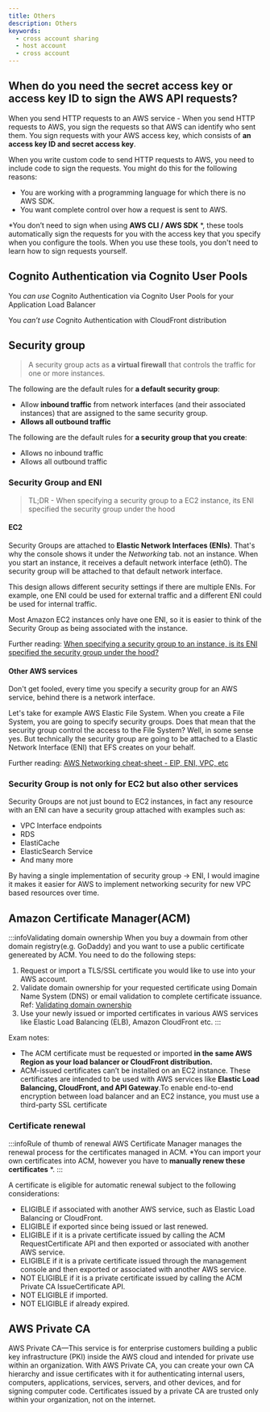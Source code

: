 ```yaml
---
title: Others
description: Others
keywords:
  - cross account sharing
  - host account
  - cross account
---
```



## When do you need the secret access key or access key ID to sign the AWS API requests?

When you send HTTP requests to an AWS service - When you send HTTP requests to AWS, you sign the requests so that AWS can identify who sent them. You sign requests with your AWS access key, which consists of **an access key ID and secret access key**.

When you write custom code to send HTTP requests to AWS, you need to include code to sign the requests. You might do this for the following reasons:

* You are working with a programming language for which there is no AWS SDK.
* You want complete control over how a request is sent to AWS.

*You don’t need to sign when using **AWS CLI / AWS SDK** *, these tools automatically sign the requests for you with the access key that you specify when you configure the tools. When you use these tools, you don't need to learn how to sign requests yourself.



## Cognito Authentication via Cognito User Pools

You *can use* Cognito Authentication via Cognito User Pools for your Application Load Balancer 

You *can’t use* Cognito Authentication with CloudFront distribution

## Security group

> A security group acts as **a virtual firewall** that controls the traffic for one or more instances. 

The following are the default rules for **a default security group**: 
- Allow **inbound traffic** from network interfaces (and their associated instances) that are assigned to the same security group. 
- **Allows all outbound traffic**

The following are the default rules for **a security group that you create**: 
- Allows no inbound traffic
- Allows all outbound traffic

### Security Group and ENI

> TL;DR - When specifying a security group to a EC2 instance, its ENI specified the security group under the hood

#### EC2 

Security Groups are attached to **Elastic Network Interfaces (ENIs)**. That's why the console shows it under the *Networking* tab.  not an instance. When you start an instance, it receives a default network interface (eth0). The security group will be attached to that default network interface.

This design allows different security settings if there are multiple ENIs. For example, one ENI could be used for external traffic and a different ENI could be used for internal traffic.

Most Amazon EC2 instances only have one ENI, so it is easier to think of the Security Group as being associated with the instance.

Further reading: [When specifying a security group to an instance, is its ENI specified the security group under the hood?](https://stackoverflow.com/questions/61709582/aws-when-specifying-a-security-group-to-an-instance-is-its-eni-specified-the-s)

#### Other AWS services

Don't get fooled, every time you specify a security group for an AWS service, behind there is a network interface.

Let's take for example AWS Elastic File System. When you create a File System, you are going to specify security groups. Does that mean that the security group control the access to the File System? Well, in some sense yes. But technically the security group are going to be attached to a Elastic Network Interface (ENI) that EFS creates on your behalf.

Further reading: [AWS Networking cheat-sheet - EIP, ENI, VPC, etc](https://dev.to/napicella/aws-networking-cheat-sheet-eip-eni-vpc-etc-139m)

### Security Group is not only for EC2 but also other services

Security Groups are not just bound to EC2 instances, in fact any resource with an ENI can have a security group attached with examples such as:

-   VPC Interface endpoints
-   RDS
-   ElastiCache
-   ElasticSearch Service
-   And many more

By having a single implementation of security group -> ENI, I would imagine it makes it easier for AWS to implement networking security for new VPC based resources over time.


## Amazon Certificate Manager(ACM)

:::infoValidating domain ownership
When you buy a dowmain from other domain registry(e.g. GoDaddy) and you want to use a public certificate genereated by ACM. You need to do the following steps:

1. Request or import a TLS/SSL certificate you would like to use into your AWS account.
2. Validate domain ownership for your requested certificate using Domain Name System (DNS) or email validation to complete certificate issuance. Ref: [Validating domain ownership](https://docs.aws.amazon.com/acm/latest/userguide/domain-ownership-validation.html)
3. Use your newly issued or imported certificates in various AWS services like Elastic Load Balancing (ELB), Amazon CloudFront etc.
:::

Exam notes: 
- The ACM certificate must be requested or imported **in the same AWS Region as your load balancer or CloudFront distribution.**
- ACM-issued certificates can’t be installed on an EC2 instance. These certificates are intended to be used with AWS services like **Elastic Load Balancing, CloudFront, and API Gateway**.To enable end-to-end encryption between load balancer and an EC2 instance, you must use a third-party SSL certificate

### Certificate renewal

:::infoRule of thumb of renewal
AWS Certificate Manager manages the renewal process for the certificates managed in ACM. *You can import your own certificates into ACM, however you have to **manually renew these certificates** *.
:::

A certificate is eligible for automatic renewal subject to the following considerations:
- ELIGIBLE if associated with another AWS service, such as Elastic Load Balancing or CloudFront.
- ELIGIBLE if exported since being issued or last renewed.
- ELIGIBLE if it is a private certificate issued by calling the ACM RequestCertificate API and then exported or associated with another AWS service.
- ELIGIBLE if it is a private certificate issued through the management console and then exported or associated with another AWS service.
- NOT ELIGIBLE if it is a private certificate issued by calling the ACM Private CA IssueCertificate API.
- NOT ELIGIBLE if imported.
- NOT ELIGIBLE if already expired.


## AWS Private CA
AWS Private CA—This service is for enterprise customers building a public key infrastructure (PKI) inside the AWS cloud and intended for private use within an organization. With AWS Private CA, you can create your own CA hierarchy and issue certificates with it for authenticating internal users, computers, applications, services, servers, and other devices, and for signing computer code. Certificates issued by a private CA are trusted only within your organization, not on the internet.

